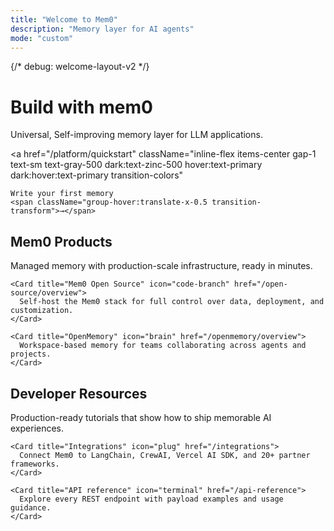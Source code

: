 ```yaml
---
title: "Welcome to Mem0"
description: "Memory layer for AI agents"
mode: "custom"
---
```


{/* debug: welcome-layout-v2 */}

<div className="px-4 pt-16 pb-12 lg:pt-20 max-w-4xl mx-auto text-center space-y-4">
  <h1 className="text-3xl lg:text-4xl font-bold text-gray-900 dark:text-zinc-50 tracking-tight mb-3">
    Build with <span className="text-primary">mem0</span>
  </h1>

<p className="max-w-2xl mx-auto text-base text-gray-600 dark:text-zinc-400 leading-relaxed">
  Universal, Self-improving memory layer for LLM applications.
</p>

  <a
    href="/platform/quickstart"
    className="inline-flex items-center gap-1 text-sm text-gray-500 dark:text-zinc-500 hover:text-primary dark:hover:text-primary transition-colors"
  >
    Write your first memory
    <span className="group-hover:translate-x-0.5 transition-transform">→</span>
  </a>
</div>

<section className="px-4 max-w-6xl mx-auto space-y-4">
  <div className="text-center">
    <h2 className="text-xl font-semibold text-gray-900 dark:text-zinc-100">
      Mem0 Products
    </h2>
  </div>

  <CardGroup cols={3}>
    <Card title="Mem0 Platform" icon="rocket" href="/platform/overview">
      Managed memory with production-scale infrastructure, ready in minutes.
    </Card>

    <Card title="Mem0 Open Source" icon="code-branch" href="/open-source/overview">
      Self-host the Mem0 stack for full control over data, deployment, and customization.
    </Card>

    <Card title="OpenMemory" icon="brain" href="/openmemory/overview">
      Workspace-based memory for teams collaborating across agents and projects.
    </Card>

  </CardGroup>
</section>

<section className="px-4 pt-12 pb-20 max-w-6xl mx-auto space-y-4">
  <div className="text-center">
    <h2 className="text-xl font-semibold text-gray-900 dark:text-zinc-100">
      Developer Resources
    </h2>
  </div>

  <CardGroup cols={3}>
    <Card title="Cookbooks" icon="book-open" href="/examples">
      Production-ready tutorials that show how to ship memorable AI experiences.
    </Card>

    <Card title="Integrations" icon="plug" href="/integrations">
      Connect Mem0 to LangChain, CrewAI, Vercel AI SDK, and 20+ partner frameworks.
    </Card>

    <Card title="API reference" icon="terminal" href="/api-reference">
      Explore every REST endpoint with payload examples and usage guidance.
    </Card>

  </CardGroup>
</section>
